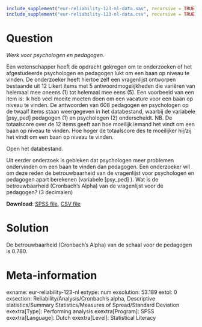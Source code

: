 ```r
include_supplement("eur-reliability-123-nl-data.sav", recursive = TRUE)
include_supplement("eur-reliability-123-nl-data.csv", recursive = TRUE)
```

Question
========
*Werk voor psychologen en pedagogen.*

Een wetenschapper heeft de opdracht gekregen om te onderzoeken of het afgestudeerde psychologen en pedagogen lukt om een baan op niveau te vinden. De onderzoeker heeft hiertoe zelf een vragenlijst ontworpen bestaande uit 12 Likert items met 5 antwoordmogelijkheden die variëren van helemaal mee oneens (1) tot helemaal mee eens (5). Een voorbeeld van een item is: Ik heb veel moeite moeten doen om een vacature voor een baan op niveau te vinden. De antwoorden van 608 pedagogen en psychologen op de twaalf items staan weergegeven in het databestand, waarbij de variabele [psy_ped] pedagogen (1) en psychologen (2) onderscheidt. NB. De totaalscore over de 12 items geeft aan hoe moeilijk iemand het vindt om een baan op niveau te vinden. Hoe hoger de totaalscore des te moeilijker hij/zij het vindt om een baan op niveau te vinden.

Open het databestand.

Uit eerder onderzoek is gebleken dat psychologen meer problemen ondervinden om een baan te vinden dan pedagogen. Een onderzoeker wil om deze reden de betrouwbaarheid van de vragenlijst voor psychologen en pedagogen apart berekenen (variabele [psy_ped] ). Wat is de betrouwbaarheid (Cronbach's Alpha) van de vragenlijst voor de pedagogen? (3 decimalen)


**Download**: [SPSS file](eur-reliability-123-nl-data.sav), [CSV file](eur-reliability-123-nl-data.csv)

Solution
========
De betrouwbaarheid (Cronbach's Alpha) van de schaal voor de pedagogen is 0.780.


Meta-information
================
exname: eur-reliability-123-nl
extype: num
exsolution: 53.189
extol: 0
exsection: Reliability/Analysis/Cronbach's alpha, Descriptive statistics/Summary Statistics/Measures of Spread/Standard Deviation
exextra[Type]: Performing analysis
exextra[Program]: SPSS
exextra[Language]: Dutch
exextra[Level]: Statistical Literacy